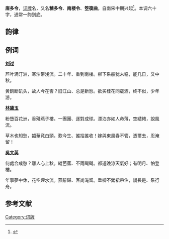 '''唐多令'''，[[词牌|词牌]]名，又名'''糖多令'''、'''南楼令'''、'''箜篌曲'''，自南宋中期兴起<ref>{{Cite journal|title=宋词中《唐多令》的词牌研究|author=杨恩慧|url=https://kns.cnki.net/kcms/detail/detail.aspx?FileName=WHXU201909072&DbName=CJFQ2019|journal=文化学刊|issue=09|doi=|others=|year=2019-09-20|volume=238-240|page=3|pmid=|access-date=2020-10-31|archive-date=2020-11-07|archive-url=https://web.archive.org/web/20201107231441/https://kns.cnki.net/kcms/detail/detail.aspx?FileName=WHXU201909072&DbName=CJFQ2019|dead-url=no}}</ref>。本调六十字，通常一韵到底。

== 韵律 ==
{{Cquote|越调，亦入高平调。一作《糖多令》。周密因刘过词有“二十年重过南楼”句，名《南楼令》。张翥词有“花下钿箜篌”句，名《箜篌曲》。|《[[太和正音谱|太和正音谱]]》}}{{平仄|
仄仄仄平平，平平仄仄平。仄平平仄仄平平。仄仄平平平仄仄，平仄仄，仄平平。

仄仄仄平平，平平仄仄平。仄平平仄仄平平。仄仄平平平仄仄。平仄仄，仄平平。}}

== 例词 ==
'''[[刘过|刘过]]'''

芦叶满汀洲，寒沙带浅流。二十年、重到南楼。柳下系船犹未稳，能几日，又中秋。

黄鹤断矶头，故人今在否？旧江山、总是新愁。欲买桂花同载酒，终不似，少年游。

'''[[林黛玉|林黛玉]]'''

粉墮百花洲，香殘燕子樓。一團團、逐對成球。漂泊亦如人命薄，空繾綣，說風流。
 
草木也知愁，韶華竟白頭。歎今生、誰拾誰收！嫁與東風春不管，憑爾去，忍淹留！

'''[[吳文英|吳文英]]'''

何處合成愁？離人心上秋。縱芭蕉、不雨颼颼。都道晚涼天氣好；有明月、怕登樓。 

年事夢中休，花空煙水流。燕辭歸、客尚淹留。垂柳不縈裙帶住，謾長是、系行舟。

== 参考文献 ==
<references />
{{詞牌}}
[[Category:词牌|Category:词牌]]